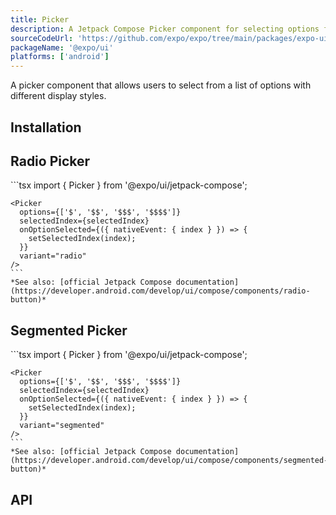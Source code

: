 ```yaml
---
title: Picker
description: A Jetpack Compose Picker component for selecting options from a list.
sourceCodeUrl: 'https://github.com/expo/expo/tree/main/packages/expo-ui'
packageName: '@expo/ui'
platforms: ['android']
---
```



A picker component that allows users to select from a list of options with different display styles.

## Installation

<APIInstallSection />

## Radio Picker

<Tabs>
  <Tab label="Android">
    <ContentSpotlight
      alt="Picker component (radio) on Android."
      src="/static/images/expo-ui/radioPicker/android.png"
      className="max-w-[480px]"
    />
  </Tab>
  <Tab label="Code">
    ```tsx
    import { Picker } from '@expo/ui/jetpack-compose';

    <Picker
      options={['$', '$$', '$$$', '$$$$']}
      selectedIndex={selectedIndex}
      onOptionSelected={({ nativeEvent: { index } }) => {
        setSelectedIndex(index);
      }}
      variant="radio"
    />
    ```
    *See also: [official Jetpack Compose documentation](https://developer.android.com/develop/ui/compose/components/radio-button)*

  </Tab>
</Tabs>

## Segmented Picker

<Tabs>
  <Tab label="Android">
    <ContentSpotlight
      alt="Picker component on Android."
      src="/static/images/expo-ui/segmentedPicker/android.png"
      className="max-w-[480px]"
    />
  </Tab>
  <Tab label="Code">
    ```tsx
    import { Picker } from '@expo/ui/jetpack-compose';

    <Picker
      options={['$', '$$', '$$$', '$$$$']}
      selectedIndex={selectedIndex}
      onOptionSelected={({ nativeEvent: { index } }) => {
        setSelectedIndex(index);
      }}
      variant="segmented"
    />
    ```
    *See also: [official Jetpack Compose documentation](https://developer.android.com/develop/ui/compose/components/segmented-button)*

  </Tab>
</Tabs>

## API

<APISection packageName="expo-ui/jetpack-compose/picker" apiName="Picker" />
